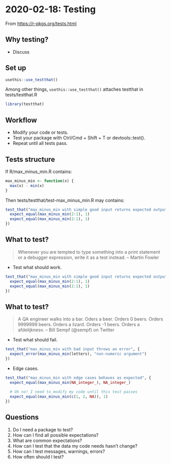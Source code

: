 # 2020-02-18: Testing

From <https://r-pkgs.org/tests.html>



## Why testing?

* Discuss



## Set up

```R
usethis::use_testthat()
```

Among other things, `usethis::use_testthat()` attaches testthat in tests/testthat.R

```r
library(testthat)
```



## Workflow

* Modify your code or tests.
* Test your package with Ctrl/Cmd + Shift + T or devtools::test().
* Repeat until all tests pass.



## Tests structure

If R/max_minus_min.R contains:

```r
max_minus_min <- function(x) {
  max(x) - min(x)
}
```

Then tests/testthat/test-max_minus_min.R may contains:

```r
test_that("max_minus_min with simple good input returns expected output", {
  expect_equal(max_minus_min(2:1), 1)
  expect_equal(max_minus_min(2:1), 1)
})
```



## What to test?

> Whenever you are tempted to type something into a print statement or a debugger expression, write it as a test instead. -- Martin Fowler

* Test what should work.

```r
test_that("max_minus_min with simple good input returns expected output", {
  expect_equal(max_minus_min(2:1), 1)
  expect_equal(max_minus_min(2:1), 1)
})
```

## What to test?

> A QA engineer walks into a bar. Oders a beer. Orders 0 beers. Orders 9999999 beers. Orders a lizard. Orders -1 beers. Orders a afdelijknesv. -- Bill Sempf (@sempf) on Twitter

* Test what should fail.

```r
test_that("max_minus_min with bad input throws an error", {
  expect_error(max_minus_min(letters), "non-numeric argument")
})
```

* Edge cases.

```r
test_that("max_minus_min with edge cases behaves as expected", {
  expect_equal(max_minus_min(NA_integer_), NA_integer_)
  
  # Oh no! I need to modify my code until this test passes
  expect_equal(max_minus_min(c(1, 2, NA)), 1)
})
```



## Questions

1. Do I need a package to test?
1. How can I find all possible expectations?
1. What are common expectations?
1. How can I test that the data my code needs hasn't change?
1. How can I test messages, warnings, errors?
1. How often should I test?

